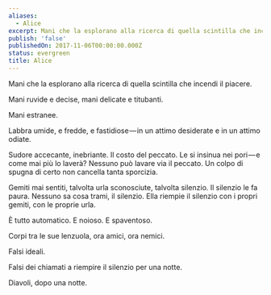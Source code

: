 ```yaml
---
aliases:
  - Alice
excerpt: Mani che la esplorano alla ricerca di quella scintilla che incendi il piacere.
publish: 'false'
publishedOn: 2017-11-06T00:00:00.000Z
status: evergreen
title: Alice
---
```

Mani che la esplorano alla ricerca di quella scintilla che incendi il piacere.

Mani ruvide e decise, mani delicate e titubanti.

Mani estranee.

Labbra umide, e fredde, e fastidiose — in un attimo desiderate e in un attimo odiate.

Sudore accecante, inebriante. Il costo del peccato. Le si insinua nei pori — e come mai più lo laverà? Nessuno può lavare via il peccato. Un colpo di spugna di certo non cancella tanta sporcizia.

Gemiti mai sentiti, talvolta urla sconosciute, talvolta silenzio. Il silenzio le fa paura. Nessuno sa cosa trami, il silenzio. Ella riempie il silenzio con i propri gemiti, con le proprie urla.

È tutto automatico. E noioso. E spaventoso.

Corpi tra le sue lenzuola, ora amici, ora nemici.

Falsi ideali.

Falsi dei chiamati a riempire il silenzio per una notte.

Diavoli, dopo una notte.
